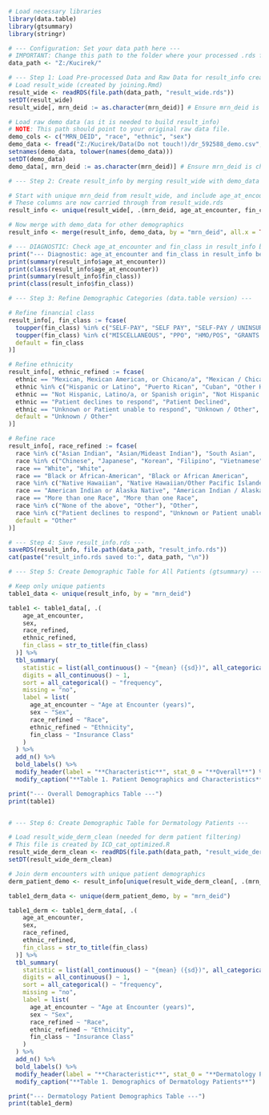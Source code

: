 ```r
# Load necessary libraries
library(data.table)
library(gtsummary)
library(stringr)

# --- Configuration: Set your data path here ---
# IMPORTANT: Change this path to the folder where your processed .rds files are saved.
data_path <- "Z:/Kucirek/"

# --- Step 1: Load Pre-processed Data and Raw Data for result_info creation ---
# Load result_wide (created by joining.Rmd)
result_wide <- readRDS(file.path(data_path, "result_wide.rds"))
setDT(result_wide)
result_wide[, mrn_deid := as.character(mrn_deid)] # Ensure mrn_deid is character

# Load raw demo data (as it is needed to build result_info)
# NOTE: This path should point to your original raw data file.
demo_cols <- c("MRN_DEID", "race", "ethnic", "sex")
demo_data <- fread("Z:/Kucirek/Data(Do not touch!)/dr_592588_demo.csv", select = demo_cols)
setnames(demo_data, tolower(names(demo_data)))
setDT(demo_data)
demo_data[, mrn_deid := as.character(mrn_deid)] # Ensure mrn_deid is character

# --- Step 2: Create result_info by merging result_wide with demo_data ---

# Start with unique mrn_deid from result_wide, and include age_at_encounter and fin_class
# These columns are now carried through from result_wide.rds
result_info <- unique(result_wide[, .(mrn_deid, age_at_encounter, fin_class)], by = "mrn_deid")

# Now merge with demo_data for other demographics
result_info <- merge(result_info, demo_data, by = "mrn_deid", all.x = TRUE)

# --- DIAGNOSTIC: Check age_at_encounter and fin_class in result_info before saving ---
print("--- Diagnostic: age_at_encounter and fin_class in result_info before saving ---")
print(summary(result_info$age_at_encounter))
print(class(result_info$age_at_encounter))
print(summary(result_info$fin_class))
print(class(result_info$fin_class))

# --- Step 3: Refine Demographic Categories (data.table version) ---

# Refine financial class
result_info[, fin_class := fcase(
  toupper(fin_class) %in% c("SELF-PAY", "SELF PAY", "SELF-PAY / UNINSURED"), "SELF-PAY",
  toupper(fin_class) %in% c("MISCELLANEOUS", "PPO", "HMO/POS", "GRANTS & FUNDS", "COMMERCIAL", "COMERCIAL", ""), "OTHER",
  default = fin_class
)]

# Refine ethnicity
result_info[, ethnic_refined := fcase(
  ethnic == "Mexican, Mexican American, or Chicano/a", "Mexican / Chicano",
  ethnic %in% c("Hispanic or Latino", "Puerto Rican", "Cuban", "Other Hispanic, Latino/a, or Spanish origin"), "Other Hispanic / Latino",
  ethnic == "Not Hispanic, Latino/a, or Spanish origin", "Not Hispanic / Latino",
  ethnic == "Patient declines to respond", "Patient Declined",
  ethnic == "Unknown or Patient unable to respond", "Unknown / Other",
  default = "Unknown / Other"
)]

# Refine race
result_info[, race_refined := fcase(
  race %in% c("Asian Indian", "Asian/Mideast Indian"), "South Asian",
  race %in% c("Chinese", "Japanese", "Korean", "Filipino", "Vietnamese"), "East/Other Asian",
  race == "White", "White",
  race == "Black or African-American", "Black or African American",
  race %in% c("Native Hawaiian", "Native Hawaiian/Other Pacific Islander", "Other Pacific Islander", "Guamanian or Chamorro", "Samoan"), "Native Hawaiian / Pacific Islander",
  race == "American Indian or Alaska Native", "American Indian / Alaska Native",
  race == "More than one Race", "More than one Race",
  race %in% c("None of the above", "Other"), "Other",
  race %in% c("Patient declines to respond", "Unknown or Patient unable to respond"), "Declined / Unknown",
  default = "Other"
)]

# --- Step 4: Save result_info.rds ---
saveRDS(result_info, file.path(data_path, "result_info.rds"))
cat(paste("result_info.rds saved to:", data_path, "\n"))

# --- Step 5: Create Demographic Table for All Patients (gtsummary) ---

# Keep only unique patients
table1_data <- unique(result_info, by = "mrn_deid")

table1 <- table1_data[, .(
    age_at_encounter,
    sex,
    race_refined,
    ethnic_refined,
    fin_class = str_to_title(fin_class)
  )] %>%
  tbl_summary(
    statistic = list(all_continuous() ~ "{mean} ({sd})", all_categorical() ~ "{n} ({p}%)"),
    digits = all_continuous() ~ 1,
    sort = all_categorical() ~ "frequency",
    missing = "no",
    label = list(
      age_at_encounter ~ "Age at Encounter (years)",
      sex ~ "Sex",
      race_refined ~ "Race",
      ethnic_refined ~ "Ethnicity",
      fin_class ~ "Insurance Class"
    )
  ) %>%
  add_n() %>%
  bold_labels() %>%
  modify_header(label = "**Characteristic**", stat_0 = "**Overall**") %>%
  modify_caption("**Table 1. Patient Demographics and Characteristics**")

print("--- Overall Demographics Table ---")
print(table1)


# --- Step 6: Create Demographic Table for Dermatology Patients ---

# Load result_wide_derm_clean (needed for derm patient filtering)
# This file is created by ICD_cat_optimized.R
result_wide_derm_clean <- readRDS(file.path(data_path, "result_wide_derm_clean.rds"))
setDT(result_wide_derm_clean)

# Join derm encounters with unique patient demographics
derm_patient_demo <- result_info[unique(result_wide_derm_clean[, .(mrn_deid)]), on = .(mrn_deid)]

table1_derm_data <- unique(derm_patient_demo, by = "mrn_deid")

table1_derm <- table1_derm_data[, .(
    age_at_encounter,
    sex,
    race_refined,
    ethnic_refined,
    fin_class = str_to_title(fin_class)
  )] %>%
  tbl_summary(
    statistic = list(all_continuous() ~ "{mean} ({sd})", all_categorical() ~ "{n} ({p}%)"),
    digits = all_continuous() ~ 1,
    sort = all_categorical() ~ "frequency",
    missing = "no",
    label = list(
      age_at_encounter ~ "Age at Encounter (years)",
      sex ~ "Sex",
      race_refined ~ "Race",
      ethnic_refined ~ "Ethnicity",
      fin_class ~ "Insurance Class"
    )
  ) %>%
  add_n() %>%
  bold_labels() %>%
  modify_header(label = "**Characteristic**", stat_0 = "**Dermatology Patients**") %>%
  modify_caption("**Table 1. Demographics of Dermatology Patients**")

print("--- Dermatology Patient Demographics Table ---")
print(table1_derm)
```







